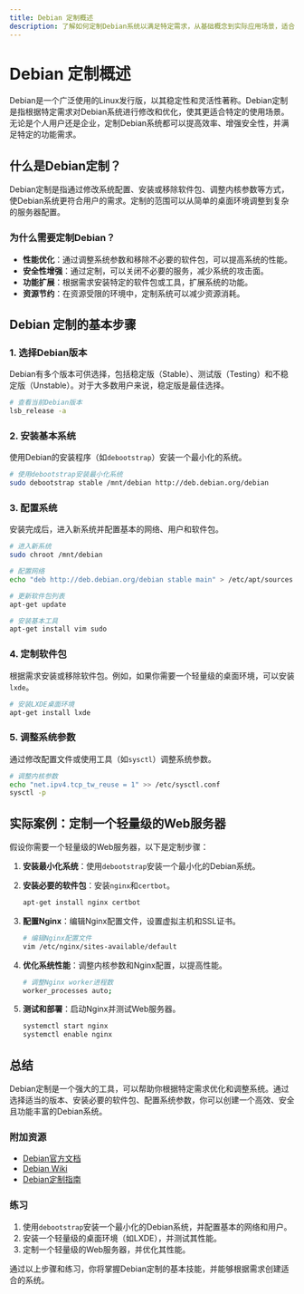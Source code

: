 ```yaml
---
title: Debian 定制概述
description: 了解如何定制Debian系统以满足特定需求，从基础概念到实际应用场景，适合初学者学习。
---
```


# Debian 定制概述

Debian是一个广泛使用的Linux发行版，以其稳定性和灵活性著称。Debian定制是指根据特定需求对Debian系统进行修改和优化，使其更适合特定的使用场景。无论是个人用户还是企业，定制Debian系统都可以提高效率、增强安全性，并满足特定的功能需求。

## 什么是Debian定制？

Debian定制是指通过修改系统配置、安装或移除软件包、调整内核参数等方式，使Debian系统更符合用户的需求。定制的范围可以从简单的桌面环境调整到复杂的服务器配置。

### 为什么需要定制Debian？

- **性能优化**：通过调整系统参数和移除不必要的软件包，可以提高系统的性能。
- **安全性增强**：通过定制，可以关闭不必要的服务，减少系统的攻击面。
- **功能扩展**：根据需求安装特定的软件包或工具，扩展系统的功能。
- **资源节约**：在资源受限的环境中，定制系统可以减少资源消耗。

## Debian 定制的基本步骤

### 1. 选择Debian版本

Debian有多个版本可供选择，包括稳定版（Stable）、测试版（Testing）和不稳定版（Unstable）。对于大多数用户来说，稳定版是最佳选择。

```bash
# 查看当前Debian版本
lsb_release -a
```

### 2. 安装基本系统

使用Debian的安装程序（如`debootstrap`）安装一个最小化的系统。

```bash
# 使用debootstrap安装最小化系统
sudo debootstrap stable /mnt/debian http://deb.debian.org/debian
```

### 3. 配置系统

安装完成后，进入新系统并配置基本的网络、用户和软件包。

```bash
# 进入新系统
sudo chroot /mnt/debian

# 配置网络
echo "deb http://deb.debian.org/debian stable main" > /etc/apt/sources.list

# 更新软件包列表
apt-get update

# 安装基本工具
apt-get install vim sudo
```

### 4. 定制软件包

根据需求安装或移除软件包。例如，如果你需要一个轻量级的桌面环境，可以安装`lxde`。

```bash
# 安装LXDE桌面环境
apt-get install lxde
```

### 5. 调整系统参数

通过修改配置文件或使用工具（如`sysctl`）调整系统参数。

```bash
# 调整内核参数
echo "net.ipv4.tcp_tw_reuse = 1" >> /etc/sysctl.conf
sysctl -p
```

## 实际案例：定制一个轻量级的Web服务器

假设你需要一个轻量级的Web服务器，以下是定制步骤：

1. **安装最小化系统**：使用`debootstrap`安装一个最小化的Debian系统。
2. **安装必要的软件包**：安装`nginx`和`certbot`。

    ```bash
    apt-get install nginx certbot
    ```

3. **配置Nginx**：编辑Nginx配置文件，设置虚拟主机和SSL证书。

    ```bash
    # 编辑Nginx配置文件
    vim /etc/nginx/sites-available/default
    ```

4. **优化系统性能**：调整内核参数和Nginx配置，以提高性能。

    ```bash
    # 调整Nginx worker进程数
    worker_processes auto;
    ```

5. **测试和部署**：启动Nginx并测试Web服务器。

    ```bash
    systemctl start nginx
    systemctl enable nginx
    ```

## 总结

Debian定制是一个强大的工具，可以帮助你根据特定需求优化和调整系统。通过选择适当的版本、安装必要的软件包、配置系统参数，你可以创建一个高效、安全且功能丰富的Debian系统。

### 附加资源

- [Debian官方文档](https://www.debian.org/doc/)
- [Debian Wiki](https://wiki.debian.org/)
- [Debian定制指南](https://wiki.debian.org/DebianCustomization)

### 练习

1. 使用`debootstrap`安装一个最小化的Debian系统，并配置基本的网络和用户。
2. 安装一个轻量级的桌面环境（如LXDE），并测试其性能。
3. 定制一个轻量级的Web服务器，并优化其性能。

通过以上步骤和练习，你将掌握Debian定制的基本技能，并能够根据需求创建适合的系统。